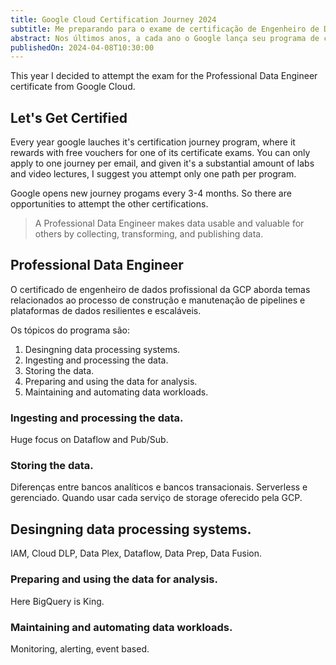 ```yaml
---
title: Google Cloud Certification Journey 2024
subtitle: Me preparando para o exame de certificação de Engenheiro de Dados Profissional GCP.
abstract: Nos últimos anos, a cada ano o Google lança seu programa de certificação onde é possível obter vouchers gratuítos para prestar os exames de certificação.
publishedOn: 2024-04-08T10:30:00
---
```


This year I decided to attempt the exam for the Professional Data Engineer certificate from Google Cloud.

## Let's Get Certified

Every year google lauches it's certification journey program, where it rewards with free vouchers for one of its certificate exams.
You can only apply to one journey per email, and given it's a substantial amount of labs and video lectures, I suggest you attempt only one path per
program.

Google opens new journey progams every 3-4 months. So there are opportunities to attempt the other certifications.

> A Professional Data Engineer makes data usable and valuable for others by collecting, transforming, and publishing data.

## Professional Data Engineer

O certificado de engenheiro de dados profissional da GCP aborda temas relacionados ao processo de construção e manutenação de pipelines
e plataformas de dados resilientes e escaláveis.

Os tópicos do programa são:

1. Desingning data processing systems.
2. Ingesting and processing the data.
3. Storing the data.
4. Preparing and using the data for analysis.
5. Maintaining and automating data workloads.

### Ingesting and processing the data.
Huge focus on Dataflow and Pub/Sub.

### Storing the data.
Diferenças entre bancos analíticos e bancos transacionais.
Serverless e gerenciado.
Quando usar cada serviço de storage oferecido pela GCP.

## Desingning data processing systems.
IAM, Cloud DLP, Data Plex, Dataflow, Data Prep, Data Fusion.

### Preparing and using the data for analysis.
Here BigQuery is King.

### Maintaining and automating data workloads.
Monitoring, alerting, event based.

